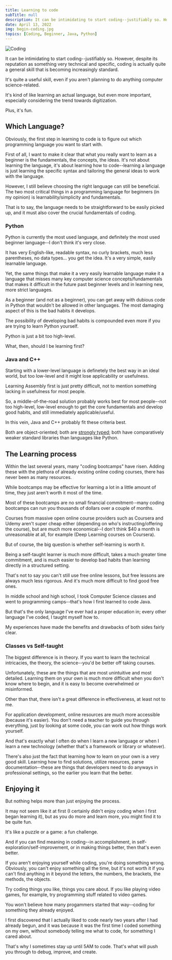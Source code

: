 ```yaml
---
title: Learning to code
subTitle: null
description: It can be intimidating to start coding--justifiably so. However, despite its reputation as something very technical and specific, coding is actually quite a general skill that is becoming increasingly standard. Here are some pointers from my own experience that might be of some use.
date: April 13, 2022
img: begin-coding.jpg
topics: [Coding, Beginner, Java, Python]
---
```


<!-- ![Coding](/assets/images/begin-coding.jpg "Coding") -->

<img src="/assets/images/begin-coding.jpg" title="Coding" />

It can be intimidating to start coding--justifiably so. However, despite its reputation as something very technical and specific, coding is actually quite a general skill that is becoming increasingly standard.

It's quite a useful skill, even if you aren't planning to do anything computer science-related. 

It's kind of like learning an actual language, but even more important, especially considering the trend towards digitization.

Plus, it's fun. 

## Which Language?

Obviously, the first step in learning to code is to figure out which programming language you want to start with. 

First of all, I want to make it clear that what you really want to learn as a beginner is the fundamentals, the concepts, the ideas. It's not about learning the language, it's about learning how to
code--learning a language is just learning the specific syntax and tailoring the general ideas to work with the language.

However, I still believe choosing the right language can still be beneficial. The two most critical things in a programming language for beginners (in my opinion) is learnability/simplicity and fundamentals.

That is to say, the language needs to be straightforward to be easily picked up, and it must also cover the crucial fundamentals of coding.

### Python

Python is currently the most used language, and definitely the most used beginner language--I don't think it's very close.

It has very English-like, readable syntax, no curly brackets, much less parentheses, no data types... you get the idea. It's a very simple, easily learnable language.

Yet, the same things that make it a very easily learnable language make it a language that misses many key computer science concepts/fundamentals that makes it difficult in the future past beginner levels and in learning new, more strict languages.

As a beginner (and not as a beginner), you can get away with dubious code in Python that wouldn't be allowed in other languages. The most damaging aspect of this is the bad habits it develops. 

The possibility of developing bad habits is compounded even more if you are trying to learn Python yourself.

Python is just a bit too high-level.

What, then, should I be learning first?

### Java and C++

Starting with a lower-level language is definetely the best way in an ideal world, but too low-level and it might lose applicability or usefulness.

Learning Assembly first is just pretty difficult, not to mention something lacking in usefulness for most people.

So, a middle-of-the-road solution probably works best for most people--not too high-level, low-level enough to get the core fundamentals and develop good habits, and still immediately applicable/useful.

In this vein, Java and C++ probably fit these criteria best.

Both are object-oriented; both are <a href="https://en.wikipedia.org/wiki/Strong_and_weak_typing" target="_blank">strongly typed</a>; both have comparatively weaker standard libraries than languages like Python.

## The Learning process

Within the last several years, many "coding bootcamps" have risen. Adding these with the plethora of already existing online coding courses, there has never been as many resources.

While bootcamps may be effective for learning a lot in a little amount of time, they just aren't worth it most of the time.  

Most of these bootcamps are no small financial commitment--many coding bootcamps can run you thousands of dollars over a couple of months.

Courses from massive open online course providers such as Coursera and Udemy aren't super cheap either (depending on who's instructing/offering the course), but are much more economical--I don't think $40 a month is unreasonable at all, for example (Deep Learning courses on Coursera).

But of course, the big question is whether self-learning is worth it.

Being a self-taught learner is much more difficult, takes a much greater time commitment, and is much easier to develop bad habits than learning directly in a structured setting.

That's not to say you can't still use free online lessons, but free lessons are always much less rigorous. And it's much more difficult to find good free ones.

In middle school and high school, I took Computer Science classes and went to programming camps--that's how I first learned to code Java.

But that's the only language I've ever had a proper education in; every other language I've coded, I taught myself how to.

My experiences have made the benefits and drawbacks of both sides fairly clear.

### Classes vs Self-taught

The biggest difference is in theory. If you want to learn the technical intricacies, the theory, the science--you'd be better off taking courses.

Unfortunately, these are the things that are most unintuitive and most detailed. Learning them on your own is much more difficult when you don't know where to begin, and it is easy to become overwhelmed or misinformed.

Other than that, there isn't a great difference in effectiveness, at least not to me. 

For application development, online resources are much more accessible (because it's easier). You don't need a teacher to guide you through everything,
just by looking at some code, you can work out how things work yourself.

And that's exactly what I often do when I learn a new language or when I learn a new technology (whether that's a framework or library or whatever).

There's also just the fact that learning how to learn on your own is a very good skill. Learning how to find solutions, utilize resources, parse documentation--these are things that developers need
to do anyways in professional settings, so the earlier you learn that the better.

## Enjoying it

But nothing helps more than just enjoying the process. 

It may not seem like it at first (I certainly didn't enjoy coding when I first began learning it), but as you do more and learn more, you might find it to be quite fun.

It's like a puzzle or a game: a fun challenge.

And if you can find meaning in coding--in accomplishment, in self-exploration/self-improvement, or in making things better, then that's even better. 

If you aren't enjoying yourself while coding, you're doing something wrong. Obviously, you can't enjoy something all the time, but it's not worth it if you can't find anything in it
beyond the letters, the numbers, the brackets, the methods, the objects.

Try coding things you like, things you care about. If you like playing video games, for example, try programming stuff related to video games. 

You won't believe how many progammers started that way--coding for something they already enjoyed.

I first discovered that I actually liked to code nearly two years after I had already begun, and it was because it was the first time I coded something
on my own, without somebody telling me what to code, for something I cared about.

That's why I sometimes stay up until 5AM to code. That's what will push you through to debug, improve, and create.

